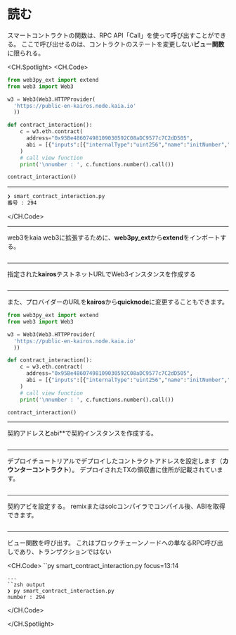 # 読む

スマートコントラクトの関数は、RPC API「Call」を使って呼び出すことができる。 ここで呼び出せるのは、コントラクトのステートを変更しない**ビュー関数**に限られる。

<CH.Spotlight>
<CH.Code>

```py smart_contract_interaction.py
from web3py_ext import extend
from web3 import Web3

w3 = Web3(Web3.HTTPProvider(
  'https://public-en-kairos.node.kaia.io'
  ))

def contract_interaction():
    c = w3.eth.contract(
      address="0x95Be48607498109030592C08aDC9577c7C2dD505",
      abi = [{"inputs":[{"internalType":"uint256","name":"initNumber","type":"uint256"}],"stateMutability":"nonpayable","type":"constructor"},{"anonymous":False,"inputs":[{"indexed":False,"internalType":"uint256","name":"number","type":"uint256"}],"name":"SetNumber","type":"event"},{"inputs":[],"name":"increment","outputs":[],"stateMutability":"nonpayable","type":"function"},{"inputs":[],"name":"number","outputs":[{"internalType":"uint256","name":"","type":"uint256"}],"stateMutability":"view","type":"function"},{"inputs":[{"internalType":"uint256","name":"newNumber","type":"uint256"}],"name":"setNumber","outputs":[],"stateMutability":"nonpayable","type":"function"}]
    )
    # call view function
    print('\nnumber : ', c.functions.number().call())

contract_interaction()

```

---

```zsh output
❯ smart_contract_interaction.py
番号 : 294
```

</CH.Code>

---

web3をkaia web3に拡張するために、**web3py_ext**から**extend**をインポートする。

```py smart_contract_interaction.py focus=1:2

```

---

指定された**kairos**テストネットURLでWeb3インスタンスを作成する

```py smart_contract_interaction.py focus=4:6

```

---

また、プロバイダーのURLを**kairos**から**quicknode**に変更することもできます。

```py smart_contract_interaction.py focus=4:6
from web3py_ext import extend
from web3 import Web3

w3 = Web3(Web3.HTTPProvider(
  'https://public-en-kairos.node.kaia.io'
  ))

def contract_interaction():
    c = w3.eth.contract(
      address="0x95Be48607498109030592C08aDC9577c7C2dD505",
      abi = [{"inputs":[{"internalType":"uint256","name":"initNumber","type":"uint256"}],"stateMutability":"nonpayable","type":"constructor"},{"anonymous":False,"inputs":[{"indexed":False,"internalType":"uint256","name":"number","type":"uint256"}],"name":"SetNumber","type":"event"},{"inputs":[],"name":"increment","outputs":[],"stateMutability":"nonpayable","type":"function"},{"inputs":[],"name":"number","outputs":[{"internalType":"uint256","name":"","type":"uint256"}],"stateMutability":"view","type":"function"},{"inputs":[{"internalType":"uint256","name":"newNumber","type":"uint256"}],"name":"setNumber","outputs":[],"stateMutability":"nonpayable","type":"function"}]
    )
    # call view function
    print('\nnumber : ', c.functions.number().call())

contract_interaction()
```

---

契約アドレス**と**abi\*\*で契約インスタンスを作成する。

```py smart_contract_interaction.py focus=9:12

```

---

デプロイチュートリアルでデプロイしたコントラクトアドレスを設定します（**カウンターコントラクト**）。 デプロイされたTXの領収書に住所が記載されています。

```py smart_contract_interaction.py focus=10

```

---

契約アビを設定する。 remixまたはsolcコンパイラでコンパイル後、ABIを取得できます。

```py smart_contract_interaction.py focus=11

```

---

ビュー関数を呼び出す。 これはブロックチェーンノードへの単なるRPC呼び出しであり、トランザクションではない

<CH.Code>
``py smart_contract_interaction.py focus=13:14

```
---
``zsh output
❯ py smart_contract_interaction.py
number : 294
```

</CH.Code>

</CH.Spotlight>
